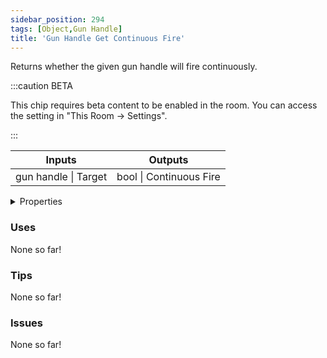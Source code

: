 ```yaml
---
sidebar_position: 294
tags: [Object,Gun Handle]
title: 'Gun Handle Get Continuous Fire'
---
```


Returns whether the given gun handle will fire continuously.

:::caution BETA

This chip requires beta content to be enabled in the room. You can access the setting in "This Room -> Settings".

:::

<IChip uuid="bb9b601a-b501-434d-9df7-1b66c393fd8c"/>

<table><thead><tr><th>Inputs</th><th>Outputs</th></tr></thead><tbody><tr><td>gun handle | Target</td><td>bool | Continuous Fire</td></tr></tbody></table>

<details>
  <summary>Properties</summary>
  <div>
    <div>
    <table>
      <tbody>
        <tr>
          <td>Is beta required?</td>
          <td>Yes</td>
        </tr>
        <tr>
          <td>Is chip a trolling risk?</td>
          <td>No</td>
        </tr>
        <tr>
          <td>Is chip a role assignment risk?</td>
          <td>No</td>
        </tr>
        <tr>
          <td>Chip UUID</td>
          <td>bb9b601a-b501-434d-9df7-1b66c393fd8c</td>
        </tr>
        <tr>
          <td>Room availability</td>
          <td>Available everywhere</td>
        </tr>
      </tbody>
    </table>
    </div>
  </div>
</details>

### Uses

None so far!

### Tips

None so far!

### Issues

None so far!